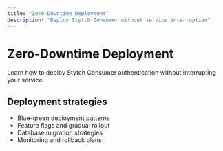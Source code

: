 ```yaml
---
title: "Zero-Downtime Deployment"
description: "Deploy Stytch Consumer without service interruption"
---
```


# Zero-Downtime Deployment

Learn how to deploy Stytch Consumer authentication without interrupting your service.

## Deployment strategies

- Blue-green deployment patterns
- Feature flags and gradual rollout
- Database migration strategies
- Monitoring and rollback plans
